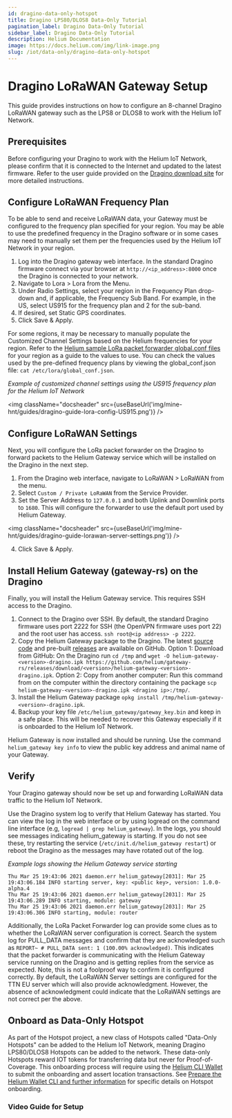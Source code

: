```yaml
---
id: dragino-data-only-hotspot
title: Dragino LPS80/DLOS8 Data-Only Tutorial
pagination_label: Dragino Data-Only Tutorial
sidebar_label: Dragino Data-Only Tutorial
description: Helium Documentation
image: https://docs.helium.com/img/link-image.png
slug: /iot/data-only/dragino-data-only-hotspot
---
```


# Dragino LoRaWAN Gateway Setup


This guide provides instructions on how to configure an 8-channel Dragino LoRaWAN gateway such as
the LPS8 or DLOS8 to work with the Helium IoT Network.

## Prerequisites

Before configuring your Dragino to work with the Helium IoT Network, please confirm that it is
connected to the Internet and updated to the latest firmware. Refer to the user guide provided on
the [Dragino download site](http://www.dragino.com/downloads/index.php?dir=LoRa_Gateway/) for more
detailed instructions.

## Configure LoRaWAN Frequency Plan

To be able to send and receive LoRaWAN data, your Gateway must be configured to the frequency plan
specified for your region. You may be able to use the predefined frequency in the Dragino software
or in some cases may need to manually set them per the frequencies used by the Helium IoT Network in
your region.

1. Log into the Dragino gateway web interface. In the standard Dragino firmware connect via your
   browser at `http://<ip_address>:8000` once the Dragino is connected to your network.
2. Navigate to Lora > Lora from the Menu.
3. Under Radio Settings, select your region in the Frequency Plan drop-down and, if applicable, the
   Frequency Sub Band. For example, in the US, select US915 for the frequency plan and 2 for the
   sub-band.
4. If desired, set Static GPS coordinates.
5. Click Save & Apply.

For some regions, it may be necessary to manually populate the Customized Channel Settings based on
the Helium frequencies for your region. Refer to the
[Helium sample LoRa packet forwarder global.conf files](https://github.com/helium/sx1302_hal/tree/helium/hotspot/packet_forwarder)
for your region as a guide to the values to use. You can check the values used by the pre-defined
frequency plans by viewing the global_conf.json file: `cat /etc/lora/global_conf.json`.

_Example of customized channel settings using the US915 frequency plan for the Helium IoT Network_

<img
  className="docsheader"
  src={useBaseUrl('img/mine-hnt/guides/dragino-guide-lora-config-US915.png')}
/>

## Configure LoRaWAN Settings

Next, you will configure the LoRa packet forwarder on the Dragino to forward packets to the Helium
Gateway service which will be installed on the Dragino in the next step.

1. From the Dragino web interface, navigate to LoRaWAN > LoRaWAN from the menu.
2. Select `Custom / Private LoRaWAN` from the Service Provider.
3. Set the Server Address to `127.0.0.1` and both Uplink and Downlink ports to `1680`. This will
   configure the forwarder to use the default port used by Helium Gateway.

<img
  className="docsheader"
  src={useBaseUrl('img/mine-hnt/guides/dragino-guide-lorawan-server-settings.png')}
/>

4. Click Save & Apply.

## Install Helium Gateway (gateway-rs) on the Dragino

Finally, you will install the Helium Gateway service. This requires SSH access to the Dragino.

1. Connect to the Dragino over SSH. By default, the standard Dragino firmware uses port 2222 for SSH
   (the OpenVPN firmware uses port 22) and the root user has access.
   `ssh root@<ip address> -p 2222`.
2. Copy the Helium Gateway package to the Dragino. The latest
   [source code](https://github.com/helium/gateway-rs) and pre-built
   [releases](https://github.com/helium/gateway-rs/releases) are available on GitHub. Option 1:
   Download from GitHub: On the Dragino run `cd /tmp` and
   `wget -O helium-gateway-<version>-dragino.ipk https://github.com/helium/gateway-rs/releases/download/<version>/helium-gateway-<version>-dragino.ipk`.
   Option 2: Copy from another computer: Run this command from on the computer within the directory
   containing the package `scp helium-gateway-<version>-dragino.ipk <dragino ip>:/tmp/`.
3. Install the Helium Gateway package `opkg install /tmp/helium-gateway-<version>-dragino.ipk`.
4. Backup your key file `/etc/helium_gateway/gateway_key.bin` and keep in a safe place. This will be
   needed to recover this Gateway especially if it is onboarded to the Helium IoT Network.

Helium Gateway is now installed and should be running. Use the command `helium_gateway key info` to
view the public key address and animal name of your Gateway.

## Verify

Your Dragino gateway should now be set up and forwarding LoRaWAN data traffic to the Helium IoT
Network.

Use the Dragino system log to verify that Helium Gateway has started. You can view the log in the
web interface or by using logread on the command line interface (e.g,
`logread | grep helium_gateway`). In the logs, you should see messages indicating helium_gateway is
starting. If you do not see these, try restarting the service (`/etc/init.d/helium_gateway restart`)
or reboot the Dragino as the messages may have rotated out of the log.

_Example logs showing the Helium Gateway service starting_

```
Thu Mar 25 19:43:06 2021 daemon.err helium_gateway[2031]: Mar 25 19:43:06.184 INFO starting server, key: <public key>, version: 1.0.0-alpha.4
Thu Mar 25 19:43:06 2021 daemon.err helium_gateway[2031]: Mar 25 19:43:06.289 INFO starting, module: gateway
Thu Mar 25 19:43:06 2021 daemon.err helium_gateway[2031]: Mar 25 19:43:06.306 INFO starting, module: router
```

Additionally, the LoRa Packet Forwarder log can provide some clues as to whether the LoRaWAN server
configuration is correct. Search the system log for PULL_DATA messages and confirm that they are
acknowledged such as `REPORT~ # PULL_DATA sent: 1 (100.00% acknowledged)`. This indicates that the
packet forwarder is communicating with the Helium Gateway service running on the Dragino and is
getting replies from the service as expected. Note, this is not a foolproof way to confirm it is
configured correctly. By default, the LoRaWAN Server settings are configured for the TTN EU server
which will also provide acknowledgment. However, the absence of acknowledgment could indicate that
the LoRaWAN settings are not correct per the above.

## Onboard as Data-Only Hotspot

As part of the Hotspot project, a new class of Hotspots called "Data-Only Hotspots" can be added to
the Helium IoT Network, meaning Dragino LPS80/DLOS8 Hotspots can be added to the network. These
data-only Hotspots reward IOT tokens for transferring data but never for Proof-of-Coverage. This
onboarding process will require using the [Helium CLI Wallet](/wallets/cli-wallet/) to submit the
onboarding and assert location transactions. See
[Prepare the Helium Wallet CLI and further information](/iot/data-only-hotspots-onboarding#prepare-the-helium-wallet-cli)
for specific details on Hotspot onboarding.

### Video Guide for Setup

<YouTube youTubeId="OuujPVK8f3U" />
